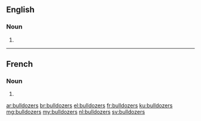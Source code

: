 ==English==

===Noun===
{{head|en|plural}}

# {{plural of|bulldozer|lang=en}}

----

==French==

===Noun===
{{head|fr|plural}} {{g|m-p}}

# {{plural of|bulldozer|lang=fr}}

[[ar:bulldozers]]
[[br:bulldozers]]
[[el:bulldozers]]
[[fr:bulldozers]]
[[ku:bulldozers]]
[[mg:bulldozers]]
[[my:bulldozers]]
[[nl:bulldozers]]
[[sv:bulldozers]]
